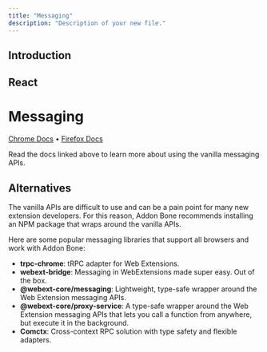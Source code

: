 ```yaml
---
title: "Messaging"
description: "Description of your new file."
---
```


## Introduction

## React

# Messaging

[Chrome Docs](https://developer.chrome.com/docs/extensions/reference/messaging/) • [Firefox Docs](https://developer.mozilla.org/en-US/docs/Mozilla/Add-ons/WebExtensions/API/runtime#messaging)

Read the docs linked above to learn more about using the vanilla messaging APIs.

## Alternatives

The vanilla APIs are difficult to use and can be a pain point for many new extension developers. For this reason, Addon Bone recommends installing an NPM package that wraps around the vanilla APIs.

Here are some popular messaging libraries that support all browsers and work with Addon Bone:

- **trpc-chrome**: tRPC adapter for Web Extensions.
- **webext-bridge**: Messaging in WebExtensions made super easy. Out of the box.
- **@webext-core/messaging**: Lightweight, type-safe wrapper around the Web Extension messaging APIs.
- **@webext-core/proxy-service**: A type-safe wrapper around the Web Extension messaging APIs that lets you call a function from anywhere, but execute it in the background.
- **Comctx**: Cross-context RPC solution with type safety and flexible adapters.
